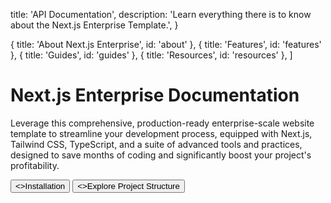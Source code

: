 
  title: 'API Documentation',
  description:
    'Learn everything there is to know about the Next.js Enterprise Template.',
}

  { title: 'About Next.js Enterprise', id: 'about' },
  { title: 'Features', id: 'features' },
  { title: 'Guides', id: 'guides' },
  { title: 'Resources', id: 'resources' },
]

<HeroPattern />

# Next.js Enterprise Documentation

Leverage this comprehensive, production-ready enterprise-scale website template to streamline your development process, equipped with Next.js, Tailwind CSS, TypeScript, and a suite of advanced tools and practices, designed to save months of coding and significantly boost your project's profitability.

<div className="not-prose mb-16 mt-6 flex gap-3">
  <Button href="/installation" arrow="right">
    <>Installation</>
  </Button>
  <Button href="/project-structure" variant="outline">
    <>Explore Project Structure</>
  </Button>
</div>

<About />

<Features />

<Guides />

<Resources />
